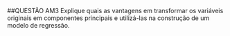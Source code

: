 ##QUESTÃO AM3
Explique quais as vantagens em transformar os variáveis originais em componentes principais e utilizá-las na construção de um modelo de regressão.

\newpage